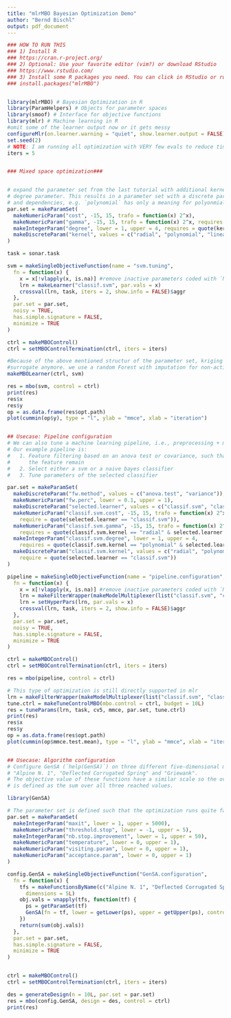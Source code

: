---
title: "mlrMBO Bayesian Optimization Demo"
author: "Bernd Bischl"
output: pdf_document
---

```{r}


### HOW TO RUN THIS
### 1) Install R
### https://cran.r-project.org/
### 2) Optional: Use your favorite editor (vim?) or download RStudio
### https://www.rstudio.com/
### 3) Install some R packages you need. You can click in RStudio or run this in R
### install.packages("mlrMBO")


library(mlrMBO) # Bayesian Optimization in R
library(ParamHelpers) # Objects for parameter spaces
library(smoof) # Interface for objective functions
library(mlr) # Machine learning in R
#omit some of the learner output now or it gets messy
configureMlr(on.learner.warning = "quiet", show.learner.output = FALSE)
set.seed(2)
# NOTE: I am running all optimization with VERY few evals to reduce time and log output!!!
iters = 5


### Mixed space optimization###


# expand the parameter set from the last tutorial with additional kernel and
# degree parameter. This results in a parameter set with a discrete parameter `kernel`
# and dependencies, e.g. `polynomial` has only a meaning for polyonmial kernel.
par.set = makeParamSet(
  makeNumericParam("cost", -15, 15, trafo = function(x) 2^x),
  makeNumericParam("gamma", -15, 15, trafo = function(x) 2^x, requires = quote(kernel == "radial")),
  makeIntegerParam("degree", lower = 1, upper = 4, requires = quote(kernel == "polynomial")),
  makeDiscreteParam("kernel", values = c("radial", "polynomial", "linear"))
)

task = sonar.task

svm = makeSingleObjectiveFunction(name = "svm.tuning",
  fn = function(x) {
    x = x[!vlapply(x, is.na)] #remove inactive parameters coded with `NA`
    lrn = makeLearner("classif.svm", par.vals = x)
    crossval(lrn, task, iters = 2, show.info = FALSE)$aggr
  },
  par.set = par.set,
  noisy = TRUE,
  has.simple.signature = FALSE,
  minimize = TRUE
)

ctrl = makeMBOControl()
ctrl = setMBOControlTermination(ctrl, iters = iters)

#Because of the above mentioned structur of the parameter set, kriging is not a suitable
#surrogate anymore. we use a random Forest with imputation for non-activ parameters
makeMBOLearner(ctrl, svm)

res = mbo(svm, control = ctrl)
print(res)
res$x
res$y
op = as.data.frame(res$opt.path)
plot(cummin(op$y), type = "l", ylab = "mmce", xlab = "iteration")


## Usecase: Pipeline configuration
# We can also tune a machine learning pipeline, i.e., preprocessing + model selection.
# Our example pipeline is:
#   1. Feature filtering based on an anova test or covariance, such that between 50% and 100% of
#      the feature remain
#   2. Select either a svm or a naive bayes classifier
#   3. Tune parameters of the selected classifier

par.set = makeParamSet(
  makeDiscreteParam("fw.method", values = c("anova.test", "variance")),
  makeNumericParam("fw.perc", lower = 0.1, upper = 1),
  makeDiscreteParam("selected.learner", values = c("classif.svm", "classif.naiveBayes")),
  makeNumericParam("classif.svm.cost", -15, 15, trafo = function(x) 2^x,
    require = quote(selected.learner == "classif.svm")),
  makeNumericParam("classif.svm.gamma", -15, 15, trafo = function(x) 2^x,
    requires = quote(classif.svm.kernel == "radial" & selected.learner == "classif.svm")),
  makeIntegerParam("classif.svm.degree", lower = 1, upper = 4,
    requires = quote(classif.svm.kernel == "polynomial" & selected.learner == "classif.svm")),
  makeDiscreteParam("classif.svm.kernel", values = c("radial", "polynomial", "linear"),
    require = quote(selected.learner == "classif.svm"))
)

pipeline = makeSingleObjectiveFunction(name = "pipeline.configuration",
  fn = function(x) {
    x = x[!vlapply(x, is.na)] #remove inactive parameters coded with `NA`
    lrn = makeFilterWrapper(makeModelMultiplexer(list("classif.svm", "classif.naiveBayes")))
    lrn = setHyperPars(lrn, par.vals = x)
    crossval(lrn, task, iters = 2, show.info = FALSE)$aggr
  },
  par.set = par.set,
  noisy = TRUE,
  has.simple.signature = FALSE,
  minimize = TRUE
)

ctrl = makeMBOControl()
ctrl = setMBOControlTermination(ctrl, iters = iters)

res = mbo(pipeline, control = ctrl)

# This type of optimization is still directly supported in mlr
lrn = makeFilterWrapper(makeModelMultiplexer(list("classif.svm", "classif.naiveBayes")))
tune.ctrl = makeTuneControlMBO(mbo.control = ctrl, budget = 10L)
res = tuneParams(lrn, task, cv5, mmce, par.set, tune.ctrl)
print(res)
res$x
res$y
op = as.data.frame(res$opt.path)
plot(cummin(op$mmce.test.mean), type = "l", ylab = "mmce", xlab = "iteration")


## Usecase: Algorithm configuration
# Configure GenSA (`help(GenSA)`) on three different five-dimensional multimodal test-functions:
# "Alpine N. 1", "Deflected Corrugated Spring" and "Griewank".
# The objective value of these functions have a similar scale so the overall performance
# is defined as the sum over all three reached values.

library(GenSA)

# The parameter set is defined such that the optimization runs quite fast
par.set = makeParamSet(
  makeIntegerParam("maxit", lower = 1, upper = 5000),
  makeNumericParam("threshold.stop", lower = -1, upper = 5),
  makeIntegerParam("nb.stop.improvement", lower = 1, upper = 50),
  makeNumericParam("temperature", lower = 0, upper = 1),
  makeNumericParam("visiting.param", lower = 0, upper = 1),
  makeNumericParam("acceptance.param", lower = 0, upper = 1)
)

config.GenSA = makeSingleObjectiveFunction("GenSA.configuration",
  fn = function(x) {
    tfs = makeFunctionsByName(c("Alpine N. 1", "Deflected Corrugated Spring", "Griewank"),
      dimensions = 5L)
    obj.vals = vnapply(tfs, function(tf) {
      ps = getParamSet(tf)
      GenSA(fn = tf, lower = getLower(ps), upper = getUpper(ps), control = x)$value
    })
    return(sum(obj.vals))
  },
  par.set = par.set,
  has.simple.signature = FALSE,
  minimize = TRUE
)


ctrl = makeMBOControl()
ctrl = setMBOControlTermination(ctrl, iters = iters)

des = generateDesign(n = 10L, par.set = par.set)
res = mbo(config.GenSA, design = des, control = ctrl)
print(res)

```

